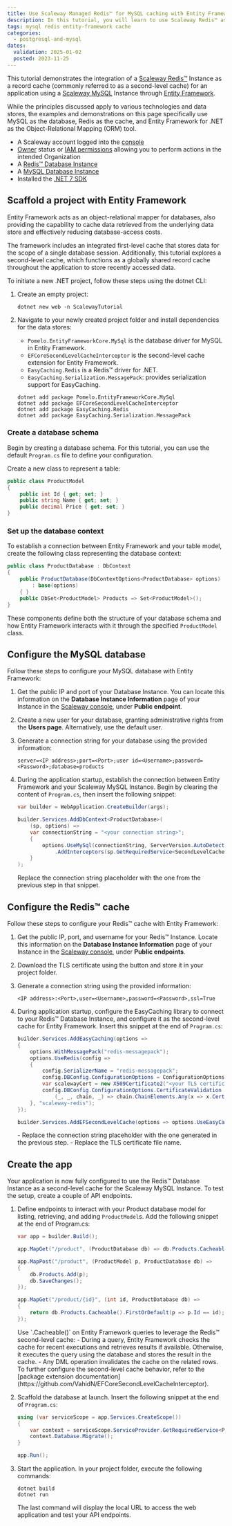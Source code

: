```yaml
---
title: Use Scaleway Managed Redis™ for MySQL caching with Entity Framework
description: In this tutorial, you will learn to use Scaleway Redis™ as a record cache for Scaleway MySQL
tags: mysql redis entity-framework cache
categories:
  - postgresql-and-mysql
dates:
  validation: 2025-01-02
  posted: 2023-11-25
---
```




This tutorial demonstrates the integration of a [Scaleway Redis™](https://www.scaleway.com/en/managed-database-for-redistm/) Instance as a record cache (commonly referred to as a second-level cache) for an application using a [Scaleway MySQL](https://www.scaleway.com/fr/database/) Instance through [Entity Framework](https://learn.microsoft.com/en-us/ef/).

<Message type="note">
    While the principles discussed apply to various technologies and data stores, the examples and demonstrations on this page specifically use MySQL as the database, Redis as the cache, and Entity Framework for .NET as the Object-Relational Mapping (ORM) tool.
</Message>

<Requirements />

- A Scaleway account logged into the [console](https://console.scaleway.com)
- [Owner](/iam/concepts/#owner) status or [IAM permissions](/iam/concepts/#permission) allowing you to perform actions in the intended Organization
- A [Redis™ Database Instance](/managed-databases-for-redis/how-to/create-a-database-for-redis/)
- A [MySQL Database Instance](/managed-databases-for-postgresql-and-mysql/how-to/create-a-database/)
- Installed the [.NET 7 SDK](https://dotnet.microsoft.com/en-us/download/dotnet/7.0)

## Scaffold a project with Entity Framework

Entity Framework acts as an object-relational mapper for databases, also providing the capability to cache data retrieved from the underlying data store and effectively reducing database-access costs.

The framework includes an integrated first-level cache that stores data for the scope of a single database session. Additionally, this tutorial explores a second-level cache, which functions as a globally shared record cache throughout the application to store recently accessed data.

To initiate a new .NET project, follow these steps using the dotnet CLI:

1. Create an empty project:
    ```
    dotnet new web -n ScalewayTutorial
    ```
2. Navigate to your newly created project folder and install dependencies for the data stores:
    - `Pomelo.EntityFrameworkCore.MySql` is the database driver for MySQL in Entity Framework.
    - `EFCoreSecondLevelCacheInterceptor` is the second-level cache extension for Entity Framework.
    - `EasyCaching.Redis` is a Redis™ driver for .NET.
    - `EasyCaching.Serialization.MessagePack`: provides serialization support for EasyCaching.

    ```
    dotnet add package Pomelo.EntityFrameworkCore.MySql
    dotnet add package EFCoreSecondLevelCacheInterceptor
    dotnet add package EasyCaching.Redis
    dotnet add package EasyCaching.Serialization.MessagePack
    ```

### Create a database schema

Begin by creating a database schema. For this tutorial, you can use the default `Program.cs` file to define your configuration.

Create a new class to represent a table:

```csharp
public class ProductModel
{
    public int Id { get; set; }
    public string Name { get; set; }
    public decimal Price { get; set; }
}
```

### Set up the database context

To establish a connection between Entity Framework and your table model, create the following class representing the database context:

```csharp
public class ProductDatabase : DbContext
{
    public ProductDatabase(DbContextOptions<ProductDatabase> options)
        : base(options)
    { }
    public DbSet<ProductModel> Products => Set<ProductModel>();
}
```

These components define both the structure of your database schema and how Entity Framework interacts with it through the specified `ProductModel` class.

## Configure the MySQL database

Follow these steps to configure your MySQL database with Entity Framework:

1. Get the public IP and port of your Database Instance. You can locate this information on the **Database Instance Information** page of your Instance in the [Scaleway console](https://console.scaleway.com/rdb/instances), under **Public endpoint**.
    <Lightbox image={image} size="small" alt="Database Instance Information page in the Scaleway Console" />

2. Create a new user for your database, granting administrative rights from the **Users page**. Alternatively, use the default user.
    <Lightbox image={image2} size="small" alt="User page in the Scaleway Console" />

3. Generate a connection string for your database using the provided information:
    ```
    server=<IP address>;port=<Port>;user id=<Username>;password=<Password>;database=products
    ```

4. During the application startup, establish the connection between Entity Framework and your Scaleway MySQL Instance. Begin by clearing the content of `Program.cs`, then insert the following snippet:
    ```csharp
    var builder = WebApplication.CreateBuilder(args);

    builder.Services.AddDbContext<ProductDatabase>(
        (sp, options) =>
        var connectionString = "<your connection string>";
        {
            options.UseMySql(connectionString, ServerVersion.AutoDetect(connectionString))
                .AddInterceptors(sp.GetRequiredService<SecondLevelCacheInterceptor>());
        }
    );
    ```

    <Message type="important">
        Replace the connection string placeholder with the one from the previous step in that snippet.
    </Message>

## Configure the Redis™ cache

Follow these steps to configure your Redis™ cache with Entity Framework:

1. Get the public IP, port, and username for your Redis™ Instance. Locate this information on the **Database Instance Information** page of your Instance in the [Scaleway console](https://console.scaleway.com/redis/clusters), under **Public endpoints**.
<Lightbox image={image3} size="small" alt="Redis Overview page in the Scaleway Console" />

2. Download the TLS certificate using the <Icon name="toggle" /> button and store it in your project folder.

3. Generate a connection string using the provided information:
    ```
    <IP address>:<Port>,user=<Username>,password=<Password>,ssl=True
    ```

4. During application startup, configure the EasyCaching library to connect to your Redis™ Database Instance, and configure it as the second-level cache for Entity Framework. Insert this snippet at the end of `Program.cs`:
    ```csharp
    builder.Services.AddEasyCaching(options =>
    {
        options.WithMessagePack("redis-messagepack");
        options.UseRedis(config =>
        {
            config.SerializerName = "redis-messagepack";
            config.DBConfig.ConfigurationOptions = ConfigurationOptions.Parse("<your connection string>");
            var scalewayCert = new X509Certificate2("<your TLS certificate filename>", "");
            config.DBConfig.ConfigurationOptions.CertificateValidation +=
                (_, _, chain, _) => chain.ChainElements.Any(x => x.Certificate.Thumbprint == scalewayCert.Thumbprint);
        }, "scaleway-redis");
    });

    builder.Services.AddEFSecondLevelCache(options => options.UseEasyCachingCoreProvider("scaleway-redis"));
    ```

    <Message type="important">
        - Replace the connection string placeholder with the one generated in the previous step.
        - Replace the TLS certificate file name.
    </Message>

## Create the app

Your application is now fully configured to use the Redis™ Database Instance as a second-level cache for the Scaleway MySQL Instance. To test the setup, create a couple of API endpoints.

1. Define endpoints to interact with your Product database model for listing, retrieving, and adding `ProductModel`s. Add the following snippet at the end of Program.cs:
    ```csharp
    var app = builder.Build();

    app.MapGet("/product", (ProductDatabase db) => db.Products.Cacheable().ToList());

    app.MapPost("/product", (ProductModel p, ProductDatabase db) =>
    {
        db.Products.Add(p);
        db.SaveChanges();
    });

    app.MapGet("/product/{id}", (int id, ProductDatabase db) =>
    {
        return db.Products.Cacheable().FirstOrDefault(p => p.Id == id);
    });
    ```

    <Message type="note">
        Use `.Cacheable()` on Entity Framework queries to leverage the Redis™ second-level cache:
            - During a query, Entity Framework checks the cache for recent executions and retrieves results if available. Otherwise, it executes the query using the database and stores the result in the cache.
            - Any DML operation invalidates the cache on the related rows.
        To further configure the second-level cache behavior, refer to the [package extension documentation](https://github.com/VahidN/EFCoreSecondLevelCacheInterceptor).
    </Message>

2. Scaffold the database at launch. Insert the following snippet at the end of `Program.cs`:
    ```csharp
    using (var serviceScope = app.Services.CreateScope())
    {
        var context = serviceScope.ServiceProvider.GetRequiredService<ProductDatabase>();
        context.Database.Migrate();
    }

    app.Run();
    ```

3. Start the application. In your project folder, execute the following commands:
    ```
    dotnet build
    dotnet run
    ```
    The last command will display the local URL to access the web application and test your API endpoints.
